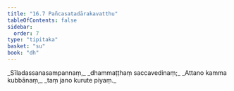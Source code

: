 ```yaml
---
title: "16.7 Pañcasatadārakavatthu"
tableOfContents: false
sidebar:
  order: 7
type: "tipitaka"
basket: "su"
book: "dh"
---
```



<DynamicBreadcrumb />

<Division number="217" book="dh">

<Paragraph number="235" type="verses" book="dh">
_Sīladassanasampannaṃ,_  
_dhammaṭṭhaṃ saccavedinaṃ;_  
_Attano kamma kubbānaṃ,_  
_taṃ jano kurute piyaṃ._
</Paragraph>
</Division>